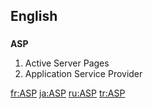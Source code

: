{{see|asp|Asp}}

==English==
{{wikipediaAlt|Active Server Pages}}
{{wikipediaAlt|Application service provider}}
==={{initialism}}===
'''ASP'''

#Active Server Pages
#Application Service Provider

[[fr:ASP]]
[[ja:ASP]]
[[ru:ASP]]
[[tr:ASP]]